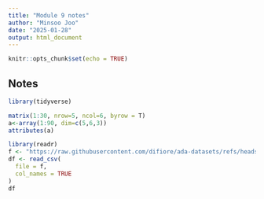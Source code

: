 ```yaml
---
title: "Module 9 notes"
author: "Minsoo Joo"
date: "2025-01-28"
output: html_document
---
```


```r
knitr::opts_chunk$set(echo = TRUE)
```

## Notes

```r
library(tidyverse)

matrix(1:30, nrow=5, ncol=6, byrow = T)
a<-array(1:90, dim=c(5,6,3))
attributes(a)
```


```r
library(readr)
f <- "https://raw.githubusercontent.com/difiore/ada-datasets/refs/heads/main/CPDS-1960-2014-reduced.csv"
df <- read_csv(
  file = f,
  col_names = TRUE
)
df
```

